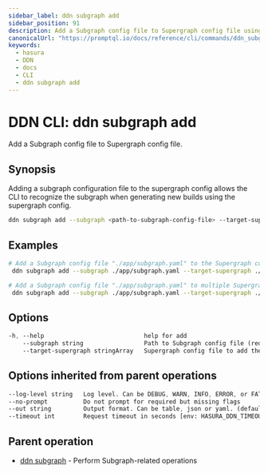 ```yaml
---
sidebar_label: ddn subgraph add
sidebar_position: 91
description: Add a Subgraph config file to Supergraph config file using the DDN CLI
canonicalUrl: "https://promptql.io/docs/reference/cli/commands/ddn_subgraph_add"
keywords:
  - hasura
  - DDN
  - docs
  - CLI
  - ddn subgraph add
---
```


# DDN CLI: ddn subgraph add

Add a Subgraph config file to Supergraph config file.

## Synopsis

Adding a subgraph configuration file to the supergraph config allows the CLI to recognize the subgraph when generating new builds using the supergraph config.

```bash
ddn subgraph add --subgraph <path-to-subgraph-config-file> --target-supergraph <path-to-supergraph-config-file> [flags]
```

## Examples

```bash
# Add a Subgraph config file "./app/subgraph.yaml" to the Supergraph config file "./supergraph.yaml"
 ddn subgraph add --subgraph ./app/subgraph.yaml --target-supergraph ./supergraph.yaml

# Add a Subgraph config file "./app/subgraph.yaml" to multiple Supergraph config files"
 ddn subgraph add --subgraph ./app/subgraph.yaml --target-supergraph ./supergraph.stg.yaml --target-supergraph ./supergraph.prod.yaml
```

## Options

```sass
-h, --help                            help for add
    --subgraph string                 Path to Subgraph config file (required)
    --target-supergraph stringArray   Supergraph config file to add the Subgraph. Can be repeated to provide multiple Supergraph config files (required)
```

## Options inherited from parent operations

```sass
--log-level string   Log level. Can be DEBUG, WARN, INFO, ERROR, or FATAL. (default "INFO")
--no-prompt          Do not prompt for required but missing flags
--out string         Output format. Can be table, json or yaml. (default "table")
--timeout int        Request timeout in seconds [env: HASURA_DDN_TIMEOUT] (default 100)
```

## Parent operation

- [ddn subgraph](/reference/cli/commands/ddn_subgraph) - Perform Subgraph-related operations
